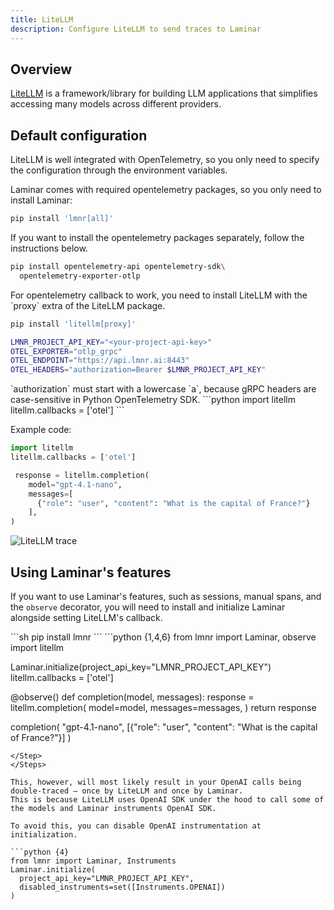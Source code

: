 ```yaml
---
title: LiteLLM
description: Configure LiteLLM to send traces to Laminar
---
```


## Overview

[LiteLLM](https://www.litellm.ai/) is a framework/library for building LLM applications that simplifies accessing many models across different providers.

## Default configuration

LiteLLM is well integrated with OpenTelemetry, so you only need to specify the
configuration through the environment variables.

<Steps>
<Step title="Install the opentelemetry packages">
Laminar comes with required opentelemetry packages, so you only need to install Laminar:

```sh
pip install 'lmnr[all]'
```

If you want to install the opentelemetry packages separately, follow the instructions below.

<Expandable title="advanced installation - raw opentelemetry packages">

```sh
pip install opentelemetry-api opentelemetry-sdk\
  opentelemetry-exporter-otlp
```

</Expandable>

</Step>
<Step title="install LiteLLM">
For opentelemetry callback to work, you need to install LiteLLM with the `proxy` extra of the LiteLLM package.

```sh
pip install 'litellm[proxy]'
```

</Step>
<Step title="Set the environment variables">

```bash
LMNR_PROJECT_API_KEY="<your-project-api-key>"
OTEL_EXPORTER="otlp_grpc"
OTEL_ENDPOINT="https://api.lmnr.ai:8443"
OTEL_HEADERS="authorization=Bearer $LMNR_PROJECT_API_KEY"
```

<Note>
`authorization` must start with a lowercase `a`, because gRPC headers are case-sensitive
in Python OpenTelemetry SDK.
</Note>

</Step>
<Step title="Enable otel callback in the code">
```python
import litellm
litellm.callbacks = ['otel']
```
</Step>
<Step title="Run your code and see traces in Laminar">

Example code:

```python
import litellm
litellm.callbacks = ['otel']

 response = litellm.completion(
    model="gpt-4.1-nano",
    messages=[
      {"role": "user", "content": "What is the capital of France?"}
    ],
)
```


<div style={{ border: '1px solid #2B2B30', borderRadius: '8px', overflow: 'hidden' }}>
  <img src="/images/traces/litellm.png" alt="LiteLLM trace" style={{ margin: '0px' }}/>
</div>
</Step>
</Steps>


## Using Laminar's features

If you want to use Laminar's features, such as sessions, manual spans, and the `observe` decorator,
you will need to install and initialize Laminar alongside setting LiteLLM's callback.

<Steps>
<Step title="Install Laminar">
```sh
pip install lmnr
```
</Step>
<Step title="Initialize Laminar">
```python {1,4,6}
from lmnr import Laminar, observe
import litellm

Laminar.initialize(project_api_key="LMNR_PROJECT_API_KEY")
litellm.callbacks = ['otel']

@observe()
def completion(model, messages):
    response = litellm.completion(
        model=model,
        messages=messages,
    )
    return response

completion(
  "gpt-4.1-nano",
  [{"role": "user", "content": "What is the capital of France?"}]
)
```
</Step>
</Steps>

This, however, will most likely result in your OpenAI calls being double-traced – once by LiteLLM and once by Laminar.
This is because LiteLLM uses OpenAI SDK under the hood to call some of the models and Laminar instruments OpenAI SDK.

To avoid this, you can disable OpenAI instrumentation at initialization.

```python {4}
from lmnr import Laminar, Instruments
Laminar.initialize(
  project_api_key="LMNR_PROJECT_API_KEY",
  disabled_instruments=set([Instruments.OPENAI])
)
```
